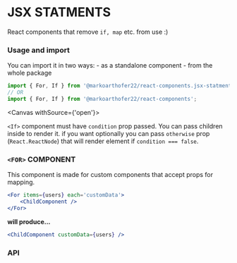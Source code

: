 
# JSX STATMENTS

React components that remove `if, map` etc. from use :)

### Usage and import

You can import it in two ways: - as a standalone component - from the whole package

```jsx
import { For, If } from '@markoarthofer22/react-components.jsx-statments';
// OR
import { For, If } from '@markoarthofer22/react-components';
```

<Canvas withSource={'open'}>
    <Story id='designs-helpers-jsx-statments--default' />
</Canvas>

`<If>` component must have `condition` prop passed. You can pass children inside to render it. if you want optionally you can pass `otherwise` prop (`React.ReactNode`) that will render element if `condition === false`.

<div style={{ marginBottom: '50px' }} />
<ArgsTable of={If} />

### `<FOR>` COMPONENT

This component is made for custom components that accept props for mapping.

```jsx
<For items={users} each='customData'>
    <ChildComponent />
</For>
```

**will produce...**

```jsx
<ChildComponent customData={users} />
```

<div style={{ marginBottom: '50px' }} />
<ArgsTable of={For} />

### API
